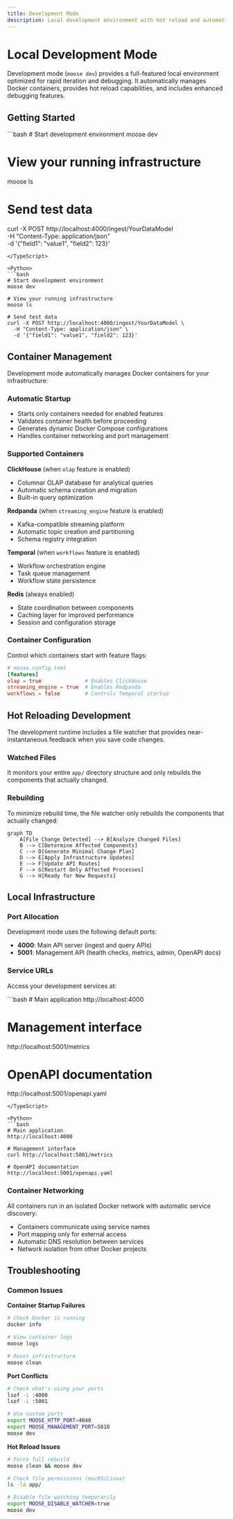 ```yaml
---
title: Development Mode
description: Local development environment with hot reload and automatic infrastructure management
---
```



# Local Development Mode

<LanguageSwitcher />

Development mode (`moose dev`) provides a full-featured local environment optimized for rapid iteration and debugging. It automatically manages Docker containers, provides hot reload capabilities, and includes enhanced debugging features.

## Getting Started

<TypeScript>
```bash
# Start development environment
moose dev

# View your running infrastructure
moose ls

# Send test data
curl -X POST http://localhost:4000/ingest/YourDataModel \
  -H "Content-Type: application/json" \
  -d '{"field1": "value1", "field2": 123}'
```
</TypeScript>

<Python>
```bash
# Start development environment
moose dev

# View your running infrastructure
moose ls

# Send test data
curl -X POST http://localhost:4000/ingest/YourDataModel \
  -H "Content-Type: application/json" \
  -d '{"field1": "value1", "field2": 123}'
```
</Python>

## Container Management

Development mode automatically manages Docker containers for your infrastructure:

### Automatic Startup

- Starts only containers needed for enabled features
- Validates container health before proceeding
- Generates dynamic Docker Compose configurations
- Handles container networking and port management

### Supported Containers

**ClickHouse** (when `olap` feature is enabled)
- Columnar OLAP database for analytical queries
- Automatic schema creation and migration
- Built-in query optimization

**Redpanda** (when `streaming_engine` feature is enabled)
- Kafka-compatible streaming platform
- Automatic topic creation and partitioning
- Schema registry integration

**Temporal** (when `workflows` feature is enabled)
- Workflow orchestration engine
- Task queue management
- Workflow state persistence

**Redis** (always enabled)
- State coordination between components
- Caching layer for improved performance
- Session and configuration storage

### Container Configuration

Control which containers start with feature flags:

```toml
# moose.config.toml
[features]
olap = true              # Enables ClickHouse
streaming_engine = true  # Enables Redpanda
workflows = false        # Controls Temporal startup
```

## Hot Reloading Development

The development runtime includes a file watcher that provides near-instantaneous feedback when you save code changes.

### Watched Files
It monitors your entire `app/` directory structure and only rebuilds the components that actually changed.

### Rebuilding

To minimize rebuild time, the file watcher only rebuilds the components that actually changed:

```mermaid
graph TD
    A[File Change Detected] --> B[Analyze Changed Files]
    B --> C[Determine Affected Components]
    C --> D[Generate Minimal Change Plan]
    D --> E[Apply Infrastructure Updates]
    E --> F[Update API Routes]
    F --> G[Restart Only Affected Processes]
    G --> H[Ready for New Requests]
```


## Local Infrastructure

### Port Allocation

Development mode uses the following default ports:

- **4000**: Main API server (ingest and query APIs)
- **5001**: Management API (health checks, metrics, admin, OpenAPI docs)

### Service URLs

Access your development services at:

<TypeScript>
```bash
# Main application
http://localhost:4000

# Management interface
http://localhost:5001/metrics

# OpenAPI documentation
http://localhost:5001/openapi.yaml
```
</TypeScript>

<Python>
```bash
# Main application
http://localhost:4000

# Management interface  
curl http://localhost:5001/metrics

# OpenAPI documentation
http://localhost:5001/openapi.yaml
```
</Python>

### Container Networking

All containers run in an isolated Docker network with automatic service discovery:

- Containers communicate using service names
- Port mapping only for external access
- Automatic DNS resolution between services
- Network isolation from other Docker projects

## Troubleshooting

### Common Issues

**Container Startup Failures**
```bash
# Check Docker is running
docker info

# View container logs
moose logs

# Reset infrastructure
moose clean
```

**Port Conflicts**
```bash
# Check what's using your ports
lsof -i :4000
lsof -i :5001

# Use custom ports
export MOOSE_HTTP_PORT=4040
export MOOSE_MANAGEMENT_PORT=5010
moose dev
```

**Hot Reload Issues**
```bash
# Force full rebuild
moose clean && moose dev

# Check file permissions (macOS/Linux)
ls -la app/

# Disable file watching temporarily
export MOOSE_DISABLE_WATCHER=true
moose dev
```
